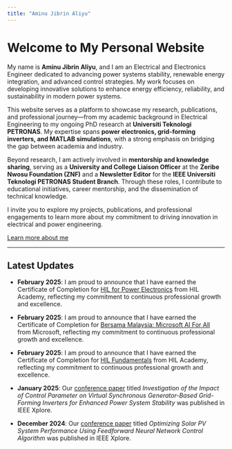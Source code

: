 ```yaml
---
title: "Aminu Jibrin Aliyu"
---
```


# Welcome to My Personal Website

My name is **Aminu Jibrin Aliyu**, and I am an Electrical and Electronics Engineer dedicated to advancing power systems stability, renewable energy integration, and advanced control strategies. My work focuses on developing innovative solutions to enhance energy efficiency, reliability, and sustainability in modern power systems.  

This website serves as a platform to showcase my research, publications, and professional journey—from my academic background in Electrical Engineering to my ongoing PhD research at **Universiti Teknologi PETRONAS**. My expertise spans **power electronics, grid-forming inverters, and MATLAB simulations**, with a strong emphasis on bridging the gap between academia and industry.  

Beyond research, I am actively involved in **mentorship and knowledge sharing**, serving as a **University and College Liaison Officer** at the **Zeribe Nwosu Foundation (ZNF)** and a **Newsletter Editor** for the **IEEE Universiti Teknologi PETRONAS Student Branch**. Through these roles, I contribute to educational initiatives, career mentorship, and the dissemination of technical knowledge.  

I invite you to explore my projects, publications, and professional engagements to learn more about my commitment to driving innovation in electrical and power engineering.

[Learn more about me](about.qmd)


---

## Latest Updates
- **February 2025**: I am proud to announce that I have earned the Certificate of Completion for [HIL for Power Electronics](https://hil.academy/courses/hil-for-power-electronics/)  from HIL Academy, reflecting my commitment to continuous professional growth and excellence. 

- **February 2025**: I am proud to announce that I have earned the Certificate of Completion for [Bersama Malaysia: Microsoft AI For All](https://pepper-s-site-1c7b.thinkific.com/certificates/cnwzcbrgod)  from Microsoft, reflecting my commitment to continuous professional growth and excellence.

- **February 2025**: I am proud to announce that I have earned the Certificate of Completion for [HIL Fundamentals](https://hil.academy/courses/hil-fundamentals/)  from HIL Academy, reflecting my commitment to continuous professional growth and excellence.

- **January 2025**: Our [conference paper](https://ieeexplore.ieee.org/document/10827664) titled *Investigation of the Impact of Control Parameter on Virtual Synchronous Generator-Based Grid-Forming Inverters for Enhanced Power System Stability* was published in IEEE Xplore. 

- **December 2024**: Our [conference paper](https://ieeexplore.ieee.org/document/10797448) titled *Optimizing Solar PV System Performance Using Feedforward Neural Network Control Algorithm*  was published in IEEE Xplore. 
